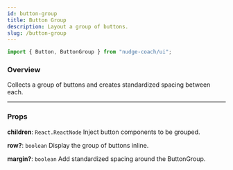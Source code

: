 ```yaml
---
id: button-group
title: Button Group
description: Layout a group of buttons.
slug: /button-group
---
```


```jsx
import { Button, ButtonGroup } from "nudge-coach/ui";
```

### Overview

Collects a group of buttons and creates standardized spacing between each.

---

### Props

**children**: `React.ReactNode` Inject button components to be grouped.

**row?**: `boolean` Display the group of buttons inline.

**margin?**: `boolean` Add standardized spacing around the ButtonGroup.
